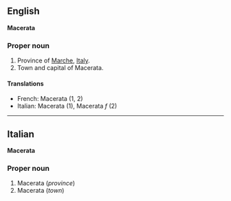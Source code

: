 ==English==
'''Macerata'''

===Proper noun===

#Province of [[Marche]], [[Italy]].
#Town and capital of Macerata.

====Translations====

*French: Macerata (1, 2)
*Italian: Macerata (1), Macerata ''f'' (2)

----

==Italian==
'''Macerata'''

===Proper noun===

#Macerata (''province'')
#Macerata (''town'')